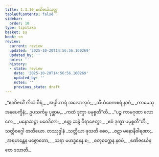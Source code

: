 ```yaml
---
title: 1.3.10 ဧဏိဇင်္ဃသုတ္တ
tableOfContents: false
sidebar:
  order: 10
type: tipitaka
basket: su
book: sn
review:
  current: review
  updated: '2025-10-20T14:56:56.160269'
  updated_by: ''
  notes: ''
  history:
  - state: review
    date: '2025-10-20T14:56:56.160269'
    updated_by: ''
    notes: ''
    previous_state: draft
---
```



<DynamicBreadcrumb />


<ReviewStatus review={frontmatter.review} showDetails={true} />

<HypothesisAnnotation frontmatter={frontmatter} />

<Division number="30" book="sn" e="ch" v="18" p="283">

<Paragraph number="122" type="verses" book="sn">
_“ဧဏိဇင်္ဃံ ကိသံ ဝီရံ,_  
_အပ္ပါဟာရံ အလောလုပံ;_  
_သီဟံဝေကစရံ နာဂံ,_  
_ကာမေသု အနပေက္ခိနံ;_  
ဥပသင်္ကမ္မ ပုစ္ဆာမ,_  
_ကထံ ဒုက္ခာ ပမုစ္စတီ”တိ._  

</Paragraph>

<Paragraph number="123" type="verses" book="sn">
_“ပဉ္စ ကာမဂုဏာ လောကေ,_  
_မနောဆဋ္ဌာ ပဝေဒိတာ;_  
_ဧတ္ထ ဆန္ဒံ ဝိရာဇေတွာ,_  
_ဧဝံ ဒုက္ခာ ပမုစ္စတီ”တိ._  


</Paragraph>
</Division>

<Paragraph number="124" type="center" book="sn">
သတ္တိဝဂ္ဂေါ တတိယော.



</Paragraph>

<Paragraph number="125" type="center" book="sn">
တဿုဒ္ဒါနံ


</Paragraph>

<Paragraph number="126" type="verses" book="sn">
_သတ္တိယာ ဖုသတိ စေဝ,_  
_ဇဋာ မနောနိဝါရဏာ;_  
_အရဟန္တေန ပဇ္ဇောတော,_  
_သရာ မဟဒ္ဓနေန စ;_  
_စတုစက္ကေန နဝမံ,_  
_ဧဏိဇင်္ဃေန တေ ဒသာတိ._
</Paragraph>